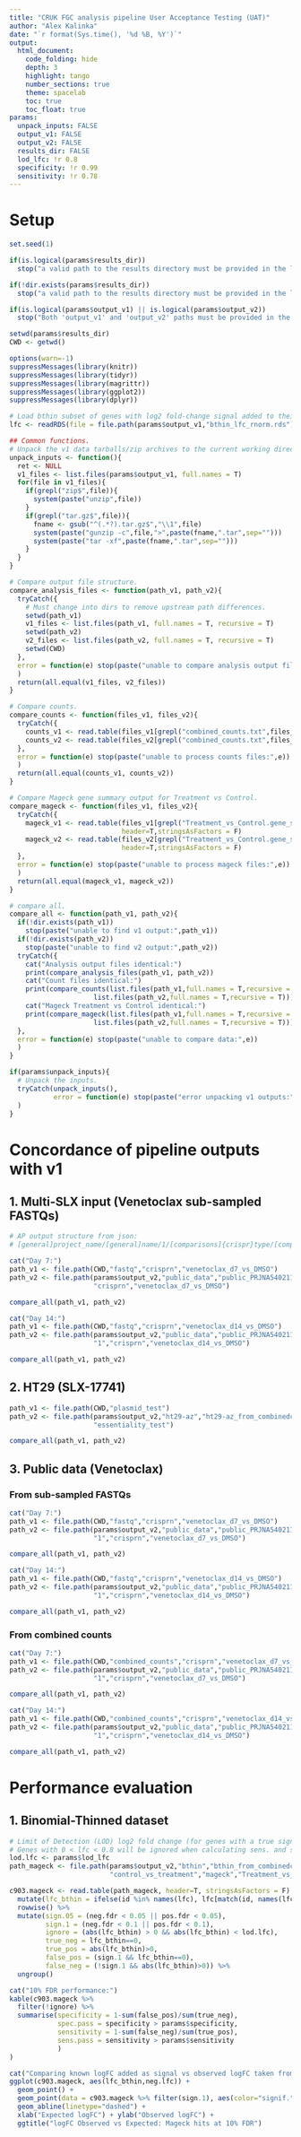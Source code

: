 ```yaml
---
title: "CRUK FGC analysis pipeline User Acceptance Testing (UAT)"
author: "Alex Kalinka"
date: "`r format(Sys.time(), '%d %B, %Y')`"
output:
  html_document:
    code_folding: hide
    depth: 3
    highlight: tango
    number_sections: true
    theme: spacelab
    toc: true
    toc_float: true
params:
  unpack_inputs: FALSE
  output_v1: FALSE
  output_v2: FALSE
  results_dir: FALSE
  lod_lfc: !r 0.8
  specificity: !r 0.99
  sensitivity: !r 0.78
---
```


# Setup

```r
set.seed(1)

if(is.logical(params$results_dir))
  stop("a valid path to the results directory must be provided in the list given to the 'params' argument")

if(!dir.exists(params$results_dir))
  stop("a valid path to the results directory must be provided in the list given to the 'params' argument")

if(is.logical(params$output_v1) || is.logical(params$output_v2))
  stop("Both 'output_v1' and 'output_v2' paths must be provided in the list given to the 'params' argument")

setwd(params$results_dir)
CWD <- getwd()

options(warn=-1)
suppressMessages(library(knitr))
suppressMessages(library(tidyr))
suppressMessages(library(magrittr))
suppressMessages(library(ggplot2))
suppressMessages(library(dplyr))

# Load bthin subset of genes with log2 fold-change signal added to their gRNAs.
lfc <- readRDS(file = file.path(params$output_v1,"bthin_lfc_rnorm.rds"))

## Common functions.
# Unpack the v1 data tarballs/zip archives to the current working directory.
unpack_inputs <- function(){
  ret <- NULL
  v1_files <- list.files(params$output_v1, full.names = T)
  for(file in v1_files){
    if(grepl("zip$",file)){
      system(paste("unzip",file))
    }
    if(grepl("tar.gz$",file)){
      fname <- gsub("^(.*?).tar.gz$","\\1",file)
      system(paste("gunzip -c",file,">",paste(fname,".tar",sep="")))
      system(paste("tar -xf",paste(fname,".tar",sep="")))
    }
  }
}

# Compare output file structure.
compare_analysis_files <- function(path_v1, path_v2){
  tryCatch({
    # Must change into dirs to remove upstream path differences.
    setwd(path_v1)
    v1_files <- list.files(path_v1, full.names = T, recursive = T)
    setwd(path_v2)
    v2_files <- list.files(path_v2, full.names = T, recursive = T)
    setwd(CWD)
  },
  error = function(e) stop(paste("unable to compare analysis output file structure:",e))
  )
  return(all.equal(v1_files, v2_files))
}

# Compare counts.
compare_counts <- function(files_v1, files_v2){
  tryCatch({
    counts_v1 <- read.table(files_v1[grepl("combined_counts.txt",files_v1)],header=T,stringsAsFactors = F)
    counts_v2 <- read.table(files_v2[grepl("combined_counts.txt",files_v2)],header=T,stringsAsFactors = F)
  },
  error = function(e) stop(paste("unable to process counts files:",e))
  )
  return(all.equal(counts_v1, counts_v2))
}

# Compare Mageck gene summary output for Treatment vs Control.
compare_mageck <- function(files_v1, files_v2){
  tryCatch({
    mageck_v1 <- read.table(files_v1[grepl("Treatment_vs_Control.gene_summary.txt",files_v1)],
                            header=T,stringsAsFactors = F)
    mageck_v2 <- read.table(files_v2[grepl("Treatment_vs_Control.gene_summary.txt",files_v2)],
                            header=T,stringsAsFactors = F)
  },
  error = function(e) stop(paste("unable to process mageck files:",e))
  )
  return(all.equal(mageck_v1, mageck_v2))
}

# compare all.
compare_all <- function(path_v1, path_v2){
  if(!dir.exists(path_v1))
    stop(paste("unable to find v1 output:",path_v1))
  if(!dir.exists(path_v2))
    stop(paste("unable to find v2 output:",path_v2))
  tryCatch({
    cat("Analysis output files identical:")
    print(compare_analysis_files(path_v1, path_v2))
    cat("Count files identical:")
    print(compare_counts(list.files(path_v1,full.names = T,recursive = T),
                     list.files(path_v2,full.names = T,recursive = T)))
    cat("Mageck Treatment vs Control identical:")
    print(compare_mageck(list.files(path_v1,full.names = T,recursive = T),
                     list.files(path_v2,full.names = T,recursive = T)))
  },
  error = function(e) stop(paste("unable to compare data:",e))
  )
}

```


```r
if(params$unpack_inputs){
  # Unpack the inputs.
  tryCatch(unpack_inputs(),
           error = function(e) stop(paste("error unpacking v1 outputs:",e))
  )
}
```

# Concordance of pipeline outputs with v1

## 1. Multi-SLX input (Venetoclax sub-sampled FASTQs)

```r
# AP output structure from json:
# [general]project_name/[general]name/1/[comparisons]{crispr}type/[comparisons]name

cat("Day 7:")
path_v1 <- file.path(CWD,"fastq","crisprn","venetoclax_d7_vs_DMSO")
path_v2 <- file.path(params$output_v2,"public_data","public_PRJNA540211_MOLM13_Venetoclax_Yusa","1",
                     "crisprn","venetoclax_d7_vs_DMSO")

compare_all(path_v1, path_v2)

cat("Day 14:")
path_v1 <- file.path(CWD,"fastq","crisprn","venetoclax_d14_vs_DMSO")
path_v2 <- file.path(params$output_v2,"public_data","public_PRJNA540211_MOLM13_Venetoclax_Yusa",
                     "1","crisprn","venetoclax_d14_vs_DMSO")

compare_all(path_v1, path_v2)

```

## 2. HT29 (SLX-17741)

```r
path_v1 <- file.path(CWD,"plasmid_test")
path_v2 <- file.path(params$output_v2,"ht29-az","ht29-az_from_combinedcounts","1","crisprn",
                     "essentiality_test")

compare_all(path_v1, path_v2)

```

## 3. Public data (Venetoclax)

### From sub-sampled FASTQs

```r
cat("Day 7:")
path_v1 <- file.path(CWD,"fastq","crisprn","venetoclax_d7_vs_DMSO")
path_v2 <- file.path(params$output_v2,"public_data","public_PRJNA540211_MOLM13_Venetoclax_Yusa_from_fastq",
                     "1","crisprn","venetoclax_d7_vs_DMSO")

compare_all(path_v1, path_v2)

cat("Day 14:")
path_v1 <- file.path(CWD,"fastq","crisprn","venetoclax_d14_vs_DMSO")
path_v2 <- file.path(params$output_v2,"public_data","public_PRJNA540211_MOLM13_Venetoclax_Yusa_from_fastq",
                     "1","crisprn","venetoclax_d14_vs_DMSO")

compare_all(path_v1, path_v2)

```

### From combined counts

```r
cat("Day 7:")
path_v1 <- file.path(CWD,"combined_counts","crisprn","venetoclax_d7_vs_DMSO")
path_v2 <- file.path(params$output_v2,"public_data","public_PRJNA540211_MOLM13_Venetoclax_Yusa_from_combinedcounts",
                     "1","crisprn","venetoclax_d7_vs_DMSO")

compare_all(path_v1, path_v2)

cat("Day 14:")
path_v1 <- file.path(CWD,"combined_counts","crisprn","venetoclax_d14_vs_DMSO")
path_v2 <- file.path(params$output_v2,"public_data","public_PRJNA540211_MOLM13_Venetoclax_Yusa_from_combinedcounts",
                     "1","crisprn","venetoclax_d14_vs_DMSO")

compare_all(path_v1, path_v2)

```


# Performance evaluation

## 1. Binomial-Thinned dataset

```r
# Limit of Detection (LOD) log2 fold change (for genes with a true signal).
# Genes with 0 < lfc < 0.8 will be ignored when calculating sens. and spec.
lod.lfc <- params$lod_lfc
path_mageck <- file.path(params$output_v2,"bthin","bthin_from_combinedcounts","1","crisprn",
                         "control_vs_treatment","mageck","Treatment_vs_Control.gene_summary.txt")

c903.mageck <- read.table(path_mageck, header=T, stringsAsFactors = F) %>%
  mutate(lfc_bthin = ifelse(id %in% names(lfc), lfc[match(id, names(lfc))], 0)) %>%
  rowwise() %>%
  mutate(sign.05 = (neg.fdr < 0.05 || pos.fdr < 0.05),
         sign.1 = (neg.fdr < 0.1 || pos.fdr < 0.1),
         ignore = (abs(lfc_bthin) > 0 && abs(lfc_bthin) < lod.lfc),
         true_neg = lfc_bthin==0,
         true_pos = abs(lfc_bthin)>0,
         false_pos = (sign.1 && lfc_bthin==0),
         false_neg = (!sign.1 && abs(lfc_bthin)>0)) %>%
  ungroup()

cat("10% FDR performance:")
kable(c903.mageck %>%
  filter(!ignore) %>%
  summarise(specificity = 1-sum(false_pos)/sum(true_neg),
            spec.pass = specificity > params$specificity,
            sensitivity = 1-sum(false_neg)/sum(true_pos),
            sens.pass = sensitivity > params$sensitivity
            )
)

cat("Comparing known logFC added as signal vs observed logFC taken from Mageck:")
ggplot(c903.mageck, aes(lfc_bthin,neg.lfc)) +
  geom_point() +
  geom_point(data = c903.mageck %>% filter(sign.1), aes(color="signif.")) +
  geom_abline(linetype="dashed") +
  xlab("Expected logFC") + ylab("Observed logFC") +
  ggtitle("logFC Observed vs Expected: Mageck hits at 10% FDR")

```


